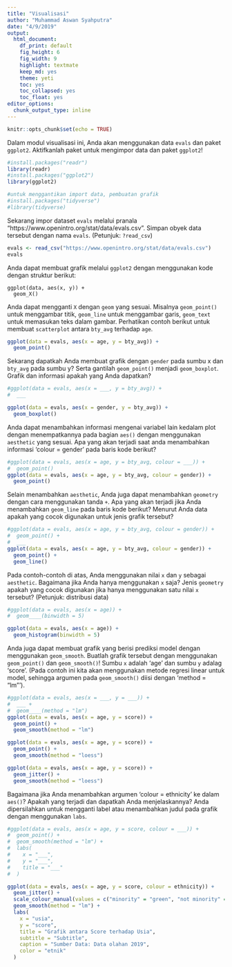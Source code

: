 ```yaml
---
title: "Visualisasi"
author: "Muhammad Aswan Syahputra"
date: "4/9/2019"
output:
  html_document: 
    df_print: default
    fig_height: 6
    fig_width: 9
    highlight: textmate
    keep_md: yes
    theme: yeti
    toc: yes
    toc_collapsed: yes
    toc_float: yes
editor_options: 
  chunk_output_type: inline
---
```


```r
knitr::opts_chunk$set(echo = TRUE)
```

Dalam modul visualisasi ini, Anda akan menggunakan data `evals` dan paket `ggplot2`. Aktifkanlah paket untuk mengimpor data dan paket `ggplot2`!

```r
#install.packages("readr")
library(readr)
#install.packages("ggplot2")
library(ggplot2)

#untuk menggantikan import data, pembuatan grafik
#install.packages("tidyverse")
#library(tidyverse)

```

Sekarang impor dataset `evals` melalui pranala "https://www.openintro.org/stat/data/evals.csv". Simpan obyek data tersebut dengan nama `evals`. (Petunjuk: `?read_csv`)

```r
evals <- read_csv("https://www.openintro.org/stat/data/evals.csv")
evals
```

Anda dapat membuat grafik melalui `ggplot2` dengan menggunakan kode dengan struktur berikut:

```
ggplot(data, aes(x, y)) +
  geom_X()
```

Anda dapat mengganti `X` dengan `geom` yang sesuai. Misalnya `geom_point()` untuk menggambar titik, `geom_line` untuk menggambar garis, `geom_text` untuk memasukan teks dalam gambar. Perhatikan contoh berikut untuk membuat `scatterplot` antara `bty_avg` terhadap `age`.

```r
ggplot(data = evals, aes(x = age, y = bty_avg)) +
  geom_point()
```

Sekarang dapatkah Anda membuat grafik dengan `gender` pada sumbu x dan `bty_avg` pada sumbu y? Serta gantilah `geom_point()` menjadi `geom_boxplot`. Grafik dan informasi apakah yang Anda dapatkan?

```r
#ggplot(data = evals, aes(x = ___, y = bty_avg)) +
#  ___

ggplot(data = evals, aes(x = gender, y = bty_avg)) +
  geom_boxplot()
```


Anda dapat menambahkan informasi mengenai variabel lain kedalam plot dengan menempatkannya pada bagian `aes()` dengan menggunakan `aesthetic` yang sesuai. Apa yang akan terjadi saat anda menambahkan informasi 'colour = gender' pada baris kode berikut?

```r
#ggplot(data = evals, aes(x = age, y = bty_avg, colour = ___)) +
#  geom_point()
ggplot(data = evals, aes(x = age, y = bty_avg, colour = gender)) +
  geom_point()
```

Selain menambahkan `aesthetic`, Anda juga dapat menambahkan `geometry` dengan cara menggunakan tanda `+`. Apa yang akan terjadi jika Anda menambahkan `geom_line` pada baris kode berikut? Menurut Anda data apakah yang cocok digunakan untuk jenis grafik tersebut?

```r
#ggplot(data = evals, aes(x = age, y = bty_avg, colour = gender)) +
#  geom_point() +
#  ___
ggplot(data = evals, aes(x = age, y = bty_avg, colour = gender)) +
  geom_point() +
  geom_line()
```

Pada contoh-contoh di atas, Anda menggunakan nilai `x` dan `y` sebagai `aesthetic`. Bagaimana jika Anda hanya menggunakan `x` saja? Jenis `geometry` apakah yang cocok digunakan jika hanya menggunakan satu nilai `x` tersebut? (Petunjuk: distribusi data)

```r
#ggplot(data = evals, aes(x = age)) +
#  geom____(binwidth = 5)

ggplot(data = evals, aes(x = age)) +
  geom_histogram(binwidth = 5)
```

Anda juga dapat membuat grafik yang berisi prediksi model dengan menggunakan `geom_smooth`. Buatlah grafik tersebut dengan menggunakan `geom_point()` dan `geom_smooth()`! Sumbu `x` adalah 'age' dan sumbu `y` adalag 'score'. (Pada contoh ini kita akan menggunakan metode regresi linear untuk model, sehingga argumen pada `geom_smooth()` diisi dengan 'method = "lm"').

```r
#ggplot(data = evals, aes(x = ___, y = ___)) +
#  ___ +
#  geom____(method = "lm")
ggplot(data = evals, aes(x = age, y = score)) +
  geom_point() +
  geom_smooth(method = "lm")

ggplot(data = evals, aes(x = age, y = score)) +
  geom_point() +
  geom_smooth(method = "loess")

ggplot(data = evals, aes(x = age, y = score)) +
  geom_jitter() +
  geom_smooth(method = "loess")

```

Bagaimana jika Anda menambahkan argumen 'colour = ethnicity' ke dalam `aes()`? Apakah yang terjadi dan dapatkah Anda menjelaskannya? Anda dipersilahkan untuk  mengganti label atau menambahkan judul pada grafik dengan menggunakan `labs`.

```r
#ggplot(data = evals, aes(x = age, y = score, colour = ___)) +
#  geom_point() +
#  geom_smooth(method = "lm") +
#  labs(
#    x = "___",
#    y = "___",
#    title = "___"
#  )

ggplot(data = evals, aes(x = age, y = score, colour = ethnicity)) +
  geom_jitter() +
  scale_colour_manual(values = c("minority" = "green", "not minority" = "red")) +
  geom_smooth(method = "lm") +
  labs(
    x = "usia",
    y = "score",
    title = "Grafik antara Score terhadap Usia",
    subtitle = "Subtitle",
    caption = "Sumber Data: Data olahan 2019",
    color = "etnik"
  )
```
